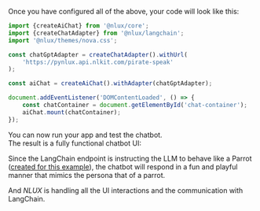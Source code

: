 Once you have configured all of the above, your code will look like this:

```js
import {createAiChat} from '@nlux/core';
import {createChatAdapter} from '@nlux/langchain';
import '@nlux/themes/nova.css';

const chatGptAdapter = createChatAdapter().withUrl(
    'https://pynlux.api.nlkit.com/pirate-speak'
);

const aiChat = createAiChat().withAdapter(chatGptAdapter);

document.addEventListener('DOMContentLoaded', () => {
    const chatContainer = document.getElementById('chat-container');
    aiChat.mount(chatContainer);
});
```

You can now run your app and test the chatbot.<br />
The result is a fully functional chatbot UI:

<div
    style={{
        display: "inline-block",
        border: "1px solid #ddd",
        borderRadius: "4px",
        overflow: "hidden",
        width: "400px",
        height: "387px",
        backgroundImage: 'url("/learn/get-started-guides/parrot-speak-demo.gif")',
        backgroundSize: "cover",
    }}
    alt="AiChat demo"
></div>

Since the LangChain endpoint is instructing the LLM to behave like a Parrot
([created for this example](/examples/langchain-langserve-adapter)), the chatbot will
respond in a fun and playful manner that mimics the persona that of a parrot.

And _NLUX_ is handling all the UI interactions and the communication with LangChain.
